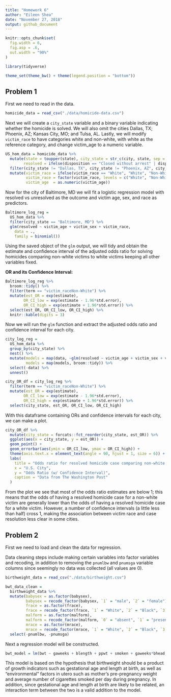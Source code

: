 ```yaml
---
title: "Homework 6"
author: "Eileen Shea"
date: "November 27, 2018"
output: github_document
---
```


```r
knitr::opts_chunk$set(
  fig.width = 6,
  fig.asp = .6,
  out.width = "90%"
)

library(tidyverse)

theme_set(theme_bw() + theme(legend.position = "bottom"))
```

## Problem 1

First we need to read in the data.

```r
homicide_data = read_csv("./data/homicide-data.csv")
```

Next we will create a `city_state` variable and a binary variable indicating whether the homicide is solved. We will also omit the cities Dallas, TX; Phoenix, AZ; Kansas City, MO; and Tulsa, AL. Lastly, we will modify `victim_race` to have categories white and non-white, with white as the reference category, and change victim_age to a numeric variable.

```r
US_hom_data = homicide_data %>% 
  mutate(state = toupper(state), city_state = str_c(city, state, sep = ", "),
        resolved = ifelse(disposition == "Closed without arrest" | disposition == "Open/No arrest", FALSE, TRUE)) %>% 
  filter(city_state != "Dallas, TX", city_state != "Phoenix, AZ", city_state != "Kansas City, MO", city_state != "Tulsa, AL") %>% 
  mutate(victim_race = ifelse(victim_race == "White", "White", "Non-White"),
         victim_race = factor(victim_race, levels = c("White", "Non-White")),
         victim_age  = as.numeric(victim_age))
```

Now for the city of Baltimore, MD we will fit a logistic regression model with resolved vs unresolved as the outcome and victim age, sex, and race as predictors. 

```r
Baltimore_log_reg = 
  US_hom_data %>% 
  filter(city_state == "Baltimore, MD") %>% 
  glm(resolved ~ victim_age + victim_sex + victim_race, 
    data = .,
    family = binomial())
```

Using the saved object of the `glm` output, we will tidy and obtain the estimate and confidence interval of the adjusted odds ratio for solving homicides comparing non-white victims to white victims keeping all other variables fixed.

**OR and its Confidence Interval:**

```r
Baltimore_log_reg %>% 
  broom::tidy() %>% 
  filter(term == "victim_raceNon-White") %>% 
  mutate(est_OR = exp(estimate), 
        OR_CI_low = exp(estimate - 1.96*std.error),
        OR_CI_high = exp(estimate + 1.96*std.error)) %>% 
  select(est_OR, OR_CI_low, OR_CI_high) %>% 
  knitr::kable(digits = 3)
```

Now we will run the `glm` function and extract the adjusted odds ratio and confidence interval for each city.

```r
city_log_reg = 
  US_hom_data %>% 
  group_by(city_state) %>% 
  nest() %>% 
  mutate(models = map(data, ~glm(resolved ~ victim_age + victim_sex + victim_race, data = .x, family = binomial())),
         models = map(models, broom::tidy)) %>% 
  select(-data) %>% 
  unnest()
```

```r
city_OR_df = city_log_reg %>% 
  filter(term == "victim_raceNon-White") %>% 
  mutate(est_OR = exp(estimate), 
        OR_CI_low = exp(estimate - 1.96*std.error),
        OR_CI_high = exp(estimate + 1.96*std.error)) %>% 
  select(city_state, est_OR, OR_CI_low, OR_CI_high)
```

With this dataframe containing ORs and confidence intervals for each city, we can make a plot.

```r
city_OR_df %>% 
  mutate(city_state = forcats::fct_reorder(city_state, est_OR)) %>% 
  ggplot(aes(x = city_state, y = est_OR)) +
  geom_point() +
  geom_errorbar(aes(ymin = OR_CI_low, ymax = OR_CI_high)) +
  theme(axis.text.x = element_text(angle = 90, hjust = 1, size = 6)) +
  labs(
    title = "Odds ratio for resolved homicide case comparing non-white to white victims",
    x = "U.S. City",
    y = "Odds Ratio (w/ Confidence Interval)",
    caption = "Data from The Washington Post"
  ) 
```

From the plot we see that most of the odds ratio estimates are below 1; this means that the odds of having a resolved homicide case for a non-white victim are generally lower than the odds of having a resolved homicide case for a white victim. However, a number of confidence intervals (a little less than half) cross 1, making the association between victim race and case resolution less clear in some cities. 

## Problem 2 

First we need to load and clean the data for regression.

Data cleaning steps include making certain variables into factor variables and recoding, in addition to removing the `pnumlbw` and `pnumsga` variable columns since seemingly no data was collected (all values are 0).

```r
birthweight_data = read_csv("./data/birthweight.csv")

bwt_data_clean =
  birthweight_data %>% 
  mutate(babysex = as.factor(babysex), 
         babysex = recode_factor(babysex, `1` = "male", `2` = "female"),
         frace = as.factor(frace),
         frace = recode_factor(frace, `1` = "White", `2` = "Black", `3` = "Asian", `4` = "Puerto Rican", `8` = "Other", `9` = "Unknown"),
         malform = as.factor(malform), 
         malform = recode_factor(malform, `0` = "absent", `1` = "present"),
         mrace = as.factor(mrace), 
         mrace = recode_factor(mrace, `1` = "White", `2` = "Black", `3` = "Asian", `4` = "Puerto Rican", `8` = "Other")) %>% 
  select(-pnumlbw, -pnumsga)
```

Next a regression model will be constructed.

```r
bwt_model = lm(bwt ~ gaweeks + blength + ppwt + smoken + gaweeks*bhead, data = bwt_data_clean)
```

This model is based on the hypothesis that birthweight should be a product of growth indicators such as gestational age and length at birth, as well as "environmental" factors in utero such as mother's pre-pregnancy weight and average number of cigarettes smoked per day during pregnancy. In addition, since gestational age and length at birth are likely to be related, an interaction term between the two is a valid addition to the model. 




